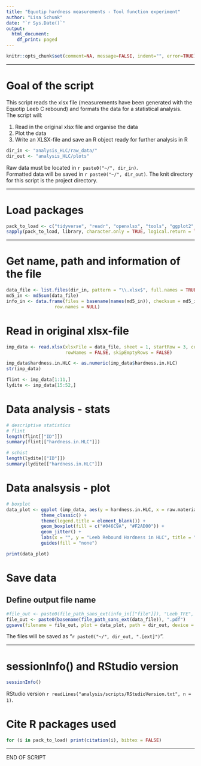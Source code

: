 ```yaml
---
title: "Equotip hardness measurements - Tool function experiment"
author: "Lisa Schunk"
date: "`r Sys.Date()`"
output:
  html_document:
    df_print: paged
---
```



```r
knitr::opts_chunk$set(comment=NA, message=FALSE, indent="", error=TRUE)

```

---


# Goal of the script
This script reads the xlsx file (measurements have been generated with the Equotip Leeb C rebound)  and formats the data for a statistical analysis.  
The script will:

1. Read in the original xlsx file and organise the data 
2. Plot the data 
3. Write an XLSX-file and save an R object ready for further analysis in R 



```r
dir_in <- "analysis_HLC/raw_data/"
dir_out <- "analysis_HLC/plots"

```

Raw data must be located in `r paste0("~/", dir_in)`.  
Formatted data will be saved in `r paste0("~/", dir_out)`.
The knit directory for this script is the project directory.


---

# Load packages
```r
pack_to_load <- c("tidyverse", "readr", "openxlsx", "tools", "ggplot2", "readxl")
sapply(pack_to_load, library, character.only = TRUE, logical.return = TRUE)

```


---


# Get name, path and information of the file
```r
data_file <- list.files(dir_in, pattern = "\\.xlsx$", full.names = TRUE)
md5_in <- md5sum(data_file)
info_in <- data.frame(files = basename(names(md5_in)), checksum = md5_in, 
                  row.names = NULL)

```


# Read in original xlsx-file
```r
imp_data <- read.xlsx(xlsxFile = data_file, sheet = 1, startRow = 3, colNames = TRUE, 
                      rowNames = FALSE, skipEmptyRows = FALSE) 

imp_data$hardness.in.HLC <- as.numeric(imp_data$hardness.in.HLC)
str(imp_data)

flint <- imp_data[1:11,] 
lydite <- imp_data[15:52,]

```


# Data analysis - stats  
```r
# descriptive statistics 
# flint
length(flint[["ID"]])
summary(flint[["hardness.in.HLC"]])

# schist
length(lydite[["ID"]])
summary(lydite[["hardness.in.HLC"]])

```


# Data analsysis - plot 
```r
# boxplot
data_plot <- ggplot (imp_data, aes(y = hardness.in.HLC, x = raw.material, fill = raw.material)) + 
             theme_classic() + 
             theme(legend.title = element_blank()) +
             geom_boxplot(fill = c("#046C9A", "#F2AD00")) +
             geom_jitter() + 
             labs(x = "", y = "Leeb Rebound Hardness in HLC", title = "") +
             guides(fill = "none")

print(data_plot)

```


# Save data
## Define output file name
```r
#file_out <- paste0(file_path_sans_ext(info_in[["file"]]), "Leeb_TFE", ".pdf")
file_out <- paste0(basename(file_path_sans_ext(data_file)), ".pdf")
ggsave(filename = file_out, plot = data_plot, path = dir_out, device = "pdf")

```
The files will be saved as "`r paste0("~/", dir_out, ".[ext]")`".


---

# sessionInfo() and RStudio version

```r
sessionInfo()

```

RStudio version `r readLines("analysis/scripts/RStudioVersion.txt", n = 1)`.



# Cite R packages used
```r
for (i in pack_to_load) print(citation(i), bibtex = FALSE)

```

--- 

END OF SCRIPT